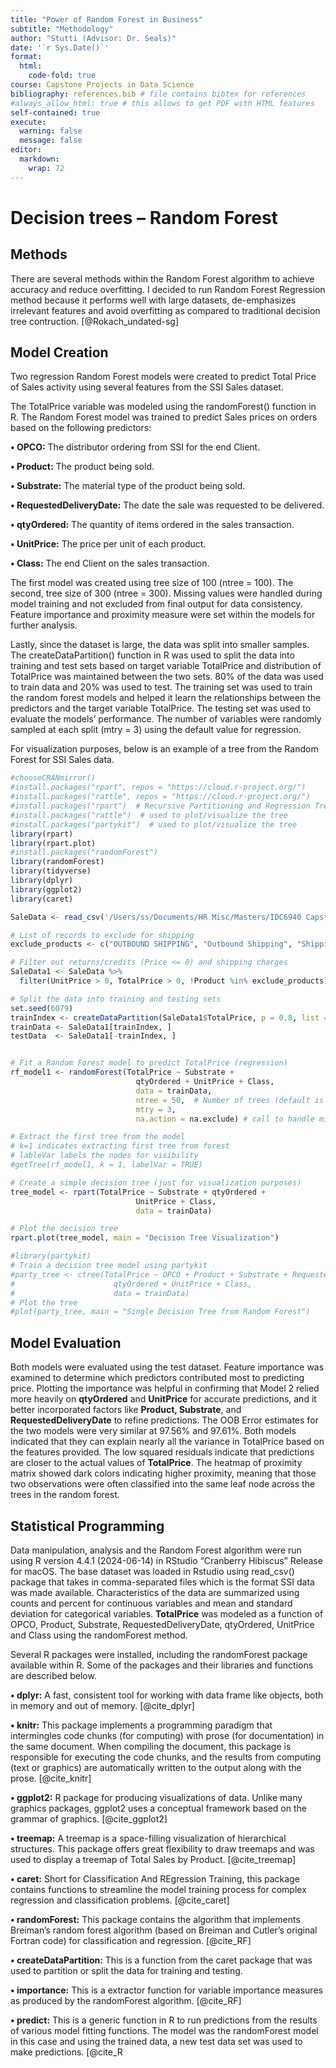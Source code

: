 ```yaml
---
title: "Power of Random Forest in Business"
subtitle: "Methodology"
author: "Stutti (Advisor: Dr. Seals)"
date: '`r Sys.Date()`'
format:
  html:
    code-fold: true
course: Capstone Projects in Data Science
bibliography: references.bib # file contains bibtex for references
#always_allow_html: true # this allows to get PDF with HTML features
self-contained: true
execute: 
  warning: false
  message: false
editor: 
  markdown: 
    wrap: 72
---
```

# Decision trees – Random Forest

## Methods

There are several methods within the Random Forest algorithm to achieve accuracy and reduce overfitting. I decided to run Random Forest Regression method because it performs well with large datasets, de-emphasizes irrelevant features and avoid overfitting as compared to traditional decision tree contruction. [@Rokach_undated-sg]

## Model Creation

Two regression Random Forest models were created to predict Total Price of Sales activity using several features from the SSI Sales dataset.

The TotalPrice variable was modeled using the randomForest() function in R. The Random Forest model was trained to predict Sales prices on orders based on the following predictors:

  **•	OPCO:** The distributor ordering from SSI for the end Client.
  
  **•	Product:** The product being sold.
  
  **•	Substrate:** The material type of the product being sold.
  
  **•	RequestedDeliveryDate:** The date the sale was requested to be delivered.
  
  **•	qtyOrdered:** The quantity of items ordered in the sales transaction.
  
  **•	UnitPrice:** The price per unit of each product.
  
  **•	Class:** The end Client on the sales transaction.

The first model was created using tree size of 100 (ntree = 100). The second, tree size of 300 (ntree = 300). Missing values were handled during model training and not excluded from final output for data consistency. Feature importance and proximity measure were set within the models for further analysis. 

Lastly, since the dataset is large, the data was split into smaller samples. The createDataPartition() function in R was used to split the data into training and test sets based on target variable TotalPrice and distribution of TotalPrice was maintained between the two sets. 80% of the data was used to train data and 20% was used to test. The training set was used to train the random forest models and helped it learn the relationships between the predictors and the target variable TotalPrice. The testing set was used to evaluate the models' performance. The number of variables were randomly sampled at each split (mtry = 3) using the default value for regression.

For visualization purposes, below is an example of a tree from the Random Forest for SSI Sales data.

```r
#chooseCRANmirror()
#install.packages("rpart", repos = "https://cloud.r-project.org/")
#install.packages("rattle", repos = "https://cloud.r-project.org/")
#install.packages("rpart")  # Recursive Partitioning and Regression Trees
#install.packages("rattle")  # used to plot/visualize the tree
#install.packages("partykit")  # used to plot/visualize the tree
library(rpart)
library(rpart.plot)
#install.packages("randomForest")
library(randomForest)
library(tidyverse)
library(dplyr)
library(ggplot2)
library(caret)

SaleData <- read_csv('/Users/ss/Documents/HR Misc/Masters/IDC6940 Capstone in Data Science/Data/DataSet1.csv') 

# List of records to exclude for shipping
exclude_products <- c("OUTBOUND SHIPPING", "Outbound Shipping", "Shipping Charge", "SHIPPING CHARGE") 

# Filter out returns/credits (Price <= 0) and shipping charges
SaleData1 <- SaleData %>%
  filter(UnitPrice > 0, TotalPrice > 0, !Product %in% exclude_products)

# Split the data into training and testing sets
set.seed(6079)
trainIndex <- createDataPartition(SaleData1$TotalPrice, p = 0.8, list = FALSE, times = 1)
trainData <- SaleData1[trainIndex, ]
testData  <- SaleData1[-trainIndex, ]


# Fit a Random Forest model to predict TotalPrice (regression)
rf_model1 <- randomForest(TotalPrice ~ Substrate +
                            qtyOrdered + UnitPrice + Class, 
                            data = trainData, 
                            ntree = 50,  # Number of trees (default is 500)
                            mtry = 3,
                            na.action = na.exclude) # call to handle missing values

# Extract the first tree from the model 
# k=1 indicates extracting first tree from forest
# lableVar labels the nodes for visibility
#getTree(rf_model1, k = 1, labelVar = TRUE)

# Create a simple decision tree (just for visualization purposes)
tree_model <- rpart(TotalPrice ~ Substrate + qtyOrdered +
                            UnitPrice + Class, 
                            data = trainData)

# Plot the decision tree
rpart.plot(tree_model, main = "Decision Tree Visualization")

#library(partykit)
# Train a decision tree model using partykit
#party_tree <- ctree(TotalPrice ~ OPCO + Product + Substrate + RequestedDeliveryDate + 
#                      qtyOrdered + UnitPrice + Class, 
#                      data = trainData)
# Plot the tree
#plot(party_tree, main = "Single Decision Tree from Random Forest")
```

## Model Evaluation

Both models were evaluated using the test dataset. Feature importance was examined to determine which predictors contributed most to predicting price. Plotting the importance was helpful in confirming that Model 2 relied more heavily on **qtyOrdered** and **UnitPrice** for accurate predictions, and it better incorporated factors like **Product, Substrate**, and **RequestedDeliveryDate** to refine predictions. The OOB Error estimates for the two models were very similar at 97.56% and 97.61%. Both models indicated that they can explain nearly all the variance in TotalPrice based on the features provided. The low squared residuals indicate that predictions are closer to the actual values of **TotalPrice**. The heatmap of proximity matrix showed dark colors indicating higher proximity, meaning that those two observations were often classified into the same leaf node across the trees in the random forest. 

## Statistical Programming

Data manipulation, analysis and the Random Forest algorithm were run using R version 4.4.1 (2024-06-14) in RStudio "Cranberry Hibiscus" Release for macOS. The base dataset was loaded in Rstudio using read_csv() package that takes in comma-separated files which is the format SSI data was made available. Characteristics of the data are summarized using counts and percent for continuous variables and mean and standard deviation for categorical variables. **TotalPrice** was modeled as a function of OPCO, Product, Substrate, RequestedDeliveryDate, qtyOrdered, UnitPrice and Class using the randomForest method. 

Several R packages were installed, including the randomForest package available within R. Some of the packages and their libraries and functions are described below.

**•	dplyr:** A fast, consistent tool for working with data frame like objects, both in memory and out   of memory.
[@cite_dplyr]

**•	knitr:** This package implements a programming paradigm that intermingles code chunks (for          computing) with prose (for documentation) in the same document. When compiling the document,      this package is responsible for executing the code chunks, and the results from computing (text   or graphics) are automatically written to the output along with the prose. [@cite_knitr]

**•	ggplot2:** R package for producing visualizations of data. Unlike many graphics packages, ggplot2   uses a conceptual framework based on the grammar of graphics. [@cite_ggplot2]

**•	treemap:** A treemap is a space-filling visualization of hierarchical structures. This package      offers great flexibility to draw treemaps and was used to display a treemap of Total Sales by     Product. [@cite_treemap]

**•	caret:** Short for Classification And REgression Training, this package contains functions to       streamline the model training process for complex regression and classification problems. [@cite_caret]

**•	randomForest:** This package contains the algorithm that implements Breiman's random forest         algorithm (based on Breiman and Cutler's original Fortran code) for classification and            regression. [@cite_RF]

**•	createDataPartition:** This is a function from the caret package that was used to partition or      split the data for training and testing.

**•	importance:** This is a extractor function for variable importance measures as produced by the      randomForest algorithm. [@cite_RF]

**•	predict:** This is a generic function in R to run predictions from the results of various model     fitting functions. The model was the randomForest model in this case and using the trained data,   a new test data set was used to make predictions. [@cite_R



